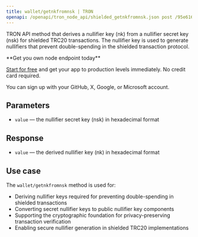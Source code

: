 ---
title: wallet/getnkfromnsk | TRON
openapi: /openapi/tron_node_api/shielded_getnkfromnsk.json post /95e61622bf6a8af293978377718e3b77/wallet/getnkfromnsk
---

TRON API method that derives a nullifier key (nk) from a nullifier secret key (nsk) for shielded TRC20 transactions. The nullifier key is used to generate nullifiers that prevent double-spending in the shielded transaction protocol.

<Check>
**Get you own node endpoint today**

[Start for free](https://console.chainstack.com/) and get your app to production levels immediately. No credit card required.

You can sign up with your GitHub, X, Google, or Microsoft account.
</Check>

## Parameters

* `value` — the nullifier secret key (nsk) in hexadecimal format

## Response

* `value` — the derived nullifier key (nk) in hexadecimal format

## Use case

The `wallet/getnkfromnsk` method is used for:

* Deriving nullifier keys required for preventing double-spending in shielded transactions
* Converting secret nullifier keys to public nullifier key components
* Supporting the cryptographic foundation for privacy-preserving transaction verification
* Enabling secure nullifier generation in shielded TRC20 implementations